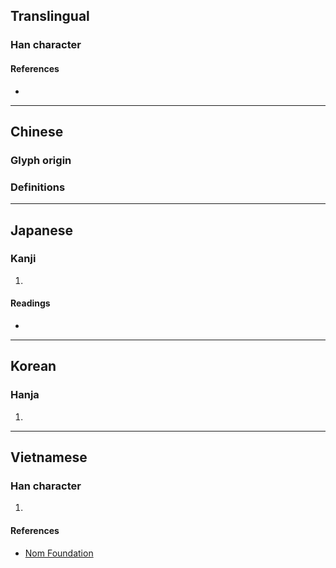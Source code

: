 {{also|溯}}
{{character info}}
==Translingual==

===Han character===
{{Han char|rn=85|rad=水|as=05|sn=8|four=32141|canj=EHMY|ids=⿰氵斥}}

====References====
* {{Han ref|kx=0617.010|dkj=17300|dj=1012.020|hdz=31588.080|uh=6CDD|ud=27869|bh=CD41|bd=52545}}

----

==Chinese==

===Glyph origin===
{{Han etym}}

===Definitions===
{{zh-see|溯|v}}

----

==Japanese==

===Kanji===
{{ja-kanji|grade=|rs=水05}}

# {{rfdef|ja|sort=水05}}

====Readings====
* {{ja-readings
|goon=す
|kanon=そ
|kun=さかのぼ-る
}}

----

==Korean==

===Hanja===
{{ko-hanja|hangeul=소|eumhun=|rv=so|mr=so|y=so}}

# {{rfdef|ko|sort=水05}}

----

==Vietnamese==

===Han character===
{{vi-readings|rs=水05|reading=tố}}

# {{rfdef|vi|sort=水05}}

====References====
* [http://nomfoundation.org/common/nom_details.php?codepoint=6cdd Nom Foundation]